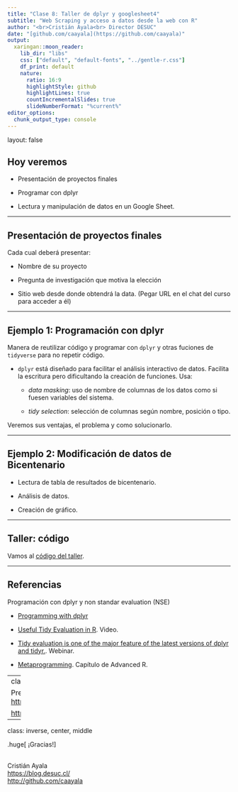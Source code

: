 ```yaml
---
title: "Clase 8: Taller de dplyr y googlesheet4"
subtitle: "Web Scraping y acceso a datos desde la web con R"
author: "<br>Cristián Ayala<br> Director DESUC"
date: "[github.com/caayala](https://github.com/caayala)"
output:
  xaringan::moon_reader:
    lib_dir: "libs"
    css: ["default", "default-fonts", "../gentle-r.css"]
    df_print: default
    nature:
      ratio: 16:9
      highlightStyle: github
      highlightLines: true
      countIncrementalSlides: true
      slideNumberFormat: "%current%"
editor_options: 
  chunk_output_type: console
---
```

layout: false


## Hoy veremos

- Presentación de proyectos finales

- Programar con dplyr
  
- Lectura y manipulación de datos en un Google Sheet.


---

## Presentación de proyectos finales

Cada cual deberá presentar:

- Nombre de su proyecto

- Pregunta de investigación que motiva la elección

- Sitio web desde donde obtendrá la data. (Pegar URL en el chat del curso para acceder a él)


---

## Ejemplo 1: Programación con dplyr

Manera de reutilizar código y programar con `dplyr` y otras fuciones de `tidyverse` para no repetir código.

- `dplyr` está diseñado para facilitar el análisis interactivo de datos. Facilita la escritura pero dificultando la creación de funciones. Usa: 

  - *data masking*: uso de nombre de columnas de los datos como si fuesen variables del sistema.
  
  - *tidy selection*: selección de columnas según nombre, posición o tipo.

Veremos sus ventajas, el problema y como solucionarlo.


---

## Ejemplo 2: Modificación de datos de Bicentenario

- Lectura de tabla de resultados de bicentenario.

- Análisis de datos.

- Creación de gráfico.


---

## Taller: código

Vamos al [código del taller](class_8_taller.R).


---

## Referencias

Programación con dplyr y non standar evaluation (NSE)

- [Programming with dplyr](https://dplyr.tidyverse.org/articles/programming.html)

- [Useful Tidy Evaluation in R](https://www.youtube.com/watch?v=d2v43jJqn4I). Video.

- [Tidy evaluation is one of the major feature of the latest versions of dplyr and tidyr.](https://www.rstudio.com/resources/webinars/tidy-evaluation-is-one-of-the-major-feature-of-the-latest-versions-of-dplyr-and-tidyr/). Webinar.

- [Metaprogramming](https://adv-r.hadley.nz/meta-big-picture.html). Capítulo de Advanced R.


---
class: inverse, middle

Presentación y código en GitHub:  
<https://github.com/caayala/web_scraping_soc40XX>

<https://caayala.github.io/web_scraping_soc40XX/>


---
class: inverse, center, middle

.huge[
¡Gracias!
]

<br>
Cristián Ayala  
<https://blog.desuc.cl/>  
<http://github.com/caayala>
